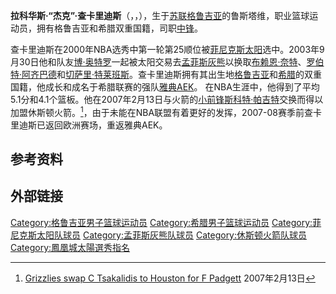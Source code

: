 {{Infobox NBA Player
|name = 杰克·查卡里迪斯<br />Jake Tsakalidis
|image = Jake Tsakalidis Grizzlies.jpg
|nickname = Big Jake
|league = [[NBA|NBA]]
|height_ft = 7 
|height_in = 2 
|weight =290磅
|team = 
|position = [[中锋|中锋]] 
|birth_date = {{birth date and age|1979|6|10}}
|birth_place = {{URS}}[[格鲁吉亚|格鲁吉亚]][[鲁斯塔维|鲁斯塔维]]
|death_date = 
|death_place = 
|high_school = 
|college = 
|nationality = Greece
|draft = 第25顺位
|draft_team = [[菲尼克斯太阳|菲尼克斯太阳]]
|draft_year = 2000
|former_teams = 雅典AEK篮球俱乐部|雅典AEK (1997–2000)<br> 菲尼克斯太阳 (2000–2003)<br>[[孟菲斯灰熊|孟菲斯灰熊]] (2003–2007)<br>[[休斯敦火箭|休斯敦火箭]] (2007)
|career_start = 1997年
|career_end = 
|awards =
}}
'''拉科华斯·“杰克”·查卡里迪斯'''（{{lang-gr|'''Ιάκωβος Τσακαλίδης'''}}，{{lang-en|'''Iakovos "Jake" Tsakalidis'''}}，{{bd|1979年|6月10日}}），生于[[苏联|苏联]][[格鲁吉亚|格鲁吉亚]]的鲁斯塔维，职业篮球运动员，拥有格鲁吉亚和希腊双重国籍，司职[[中锋|中锋]]。

查卡里迪斯在2000年NBA选秀中第一轮第25顺位被[[菲尼克斯太阳|菲尼克斯太阳]]选中。2003年9月30日他和队友[[博·奥特罗|博·奥特罗]]一起被太阳交易去[[孟菲斯灰熊|孟菲斯灰熊]]以换取[[布赖恩·奈特|布赖恩·奈特]]、[[罗伯特·阿齐巴德|罗伯特·阿齐巴德]]和[[切萨里·特莱班斯|切萨里·特莱班斯]]。查卡里迪斯拥有其出生地[[格鲁吉亚|格鲁吉亚]]和[[希腊|希腊]]的双重国籍，他成长和成名于希腊联赛的强队[[雅典AEK篮球俱乐部|雅典AEK]]。
在NBA生涯中，他得到了平均5.1分和4.1个篮板。他在2007年2月13日与火箭的[[小前锋|小前锋]][[斯科特·帕吉特|斯科特·帕吉特]]交换而得以加盟休斯顿火箭。<ref>[http://sports.espn.go.com/espn/wire?section=nba&id=2764785 Grizzlies swap C Tsakalidis to Houston for F Padgett] {{Wayback|url=http://sports.espn.go.com/espn/wire?section=nba&id=2764785 |date=20121014050937 }} 2007年2月13日</ref>，由于未能在NBA联盟有着更好的发挥，2007-08赛季前查卡里迪斯已返回欧洲赛场，重返雅典AEK。

==参考资料==
<references/>

==外部链接==
{{2000 NBA Draft}}

{{Authority control}}
{{DEFAULTSORT:Tsakalidis, Jake}}
[[Category:格鲁吉亚男子篮球运动员|Category:格鲁吉亚男子篮球运动员]]
[[Category:希腊男子篮球运动员|Category:希腊男子篮球运动员]]
[[Category:菲尼克斯太阳队球员|Category:菲尼克斯太阳队球员]]
[[Category:孟菲斯灰熊队球员|Category:孟菲斯灰熊队球员]]
[[Category:休斯顿火箭队球员|Category:休斯顿火箭队球员]]
[[Category:鳳凰城太陽選秀指名|Category:鳳凰城太陽選秀指名]]
